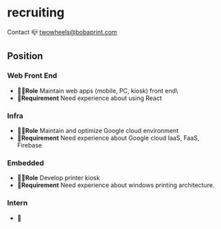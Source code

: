 # recruiting

Contact 📪 twowheels@bobaprint.com

## Position

### Web Front End
- 👩‍🚀**Role** Maintain web apps (mobile, PC, kiosk) front end\
- 🔨**Requirement** Need experience about using React

### Infra
- 👩‍🚀**Role** Maintain and optimize Google cloud environment
- 🔨**Requirement** Need experience about Google cloud IaaS, FaaS, Firebase

### Embedded
- 👩‍🚀**Role** Develop printer kiosk
- 🔨**Requirement** Need experience about windows printing architecture.

### Intern
- 🚀